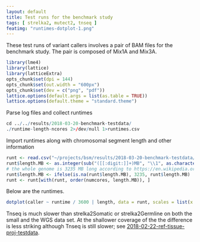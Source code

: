 ```yaml
---
layout: default
title: Test runs for the benchmark study
tags: [ strelka2, mutect2, tnseq ]
featimg: "runtimes-dotplot-1.png"
---
```


These test runs of variant callers involves a pair of BAM files for the benchmark study.  The pair is composed of Mix1A and Mix3A.

```r
library(lme4)
library(lattice)
library(latticeExtra)
opts_chunk$set(dpi = 144)
opts_chunk$set(out.width = "600px")
opts_chunk$set(dev = c("png", "pdf"))
lattice.options(default.args = list(as.table = TRUE))
lattice.options(default.theme = "standard.theme")
```

Parse log files and collect runtimes

```r
cd ../../results/2018-03-20-benchmark-testdata/
./runtime-length-ncores 2>/dev/null 1>runtimes.csv
```

Import runtimes along with chromosomal segment length and other information

```r
runt <- read.csv("~/projects/bsm/results/2018-03-20-benchmark-testdata/runtimes.csv")
runt$length.MB <- as.integer(sub("([[:digit:]]+)MB", "\\1", as.character(runt$length)))
# the whole genome is 3235 MB long according to https://en.wikipedia.org/wiki/Human_genome
runt$length.MB <- ifelse(is.na(runt$length.MB), 3235, runt$length.MB)
runt <- runt[with(runt, order(numcores, length.MB)), ]
```

Below are the runtimes.

```r
dotplot(caller ~ runtime / 3600 | length, data = runt, scales = list(x = list(relation = "free")), grid = TRUE, xlab = "runtime, hours", layout = c(1, 2))
```

Tnseq is much slower than strelka2Somatic or strelka2Germline on both the small and the WGS data set.  At the shallower coverage of the the difference is less striking although Tnseq is still slower; see [2018-02-22-ref-tissue-proj-testdata]({{ site.baseurl }}{% post_url 2018-02-22-ref-tissue-proj-testdata %}).
